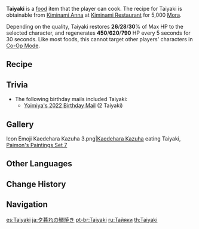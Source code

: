 {{Food Infobox
|id              = 108331
|image           = Item Taiyaki.png
|description     = A snack shaped like a snapper.
|desc_suspicious = The filling is way too sweet, with a single small bite leaving you in dire need of some water to wash it all down. Even the sweetest of teeth will find stomaching this a rather tall order.
|desc_basic      = The crisp exterior wraps the sweet filling within and is very popular amongst Inazumans. It is said that in the beginning, this was just a cylindrical snack, but constant improvements wound up shaping it into the cutesy image of a fish.
|desc_delicious  = Fresh out of the oven, this taiyaki gives off a titillating aroma while it is still a mite scalding to the touch. A single bite causes the sweetness to melt in your mouth instantly. The feeling is akin to watching a fish in a pool bathed in sunset's gleam, it's scales attaining a golden sheen.
|type            = Recovery Dishes
|quality         = 3
|effectType      = Regeneration
|effect          = Restores (var1)% of Max HP to the selected character. Regenerates (var2) HP every 5s for the next 30s.
|eff_att1        = HP Restore
|eff_att2        = HP Restore Percent
|eff_att3        = HP Regen
|region          = Inazuma
|eff_suspicious1 = 26
|eff_suspicious2 = 450
|eff_basic1      = 28
|eff_basic2      = 620
|eff_delicious1  = 30
|eff_delicious2  = 790
|recipe          = Sold by [[Kiminami Anna]]
}}

'''Taiyaki''' is a [[food]] item that the player can cook. The recipe for Taiyaki is obtainable from [[Kiminami Anna]] at [[Kiminami Restaurant]] for 5,000 [[Mora]].

Depending on the quality, Taiyaki restores '''26'''/'''28'''/'''30'''% of Max HP to the selected character, and regenerates '''450'''/'''620'''/'''790''' HP every 5 seconds for 30 seconds. Like most foods, this cannot target other players' characters in [[Co-Op Mode]].

==Recipe==
{{Recipe
|Sunsettia = 3
|Milk = 3
|Flour = 2
|Sugar = 2
|sort = Sunsettia;Milk;Flour;Sugar|type=Cooking
}}

==Trivia==
* The following birthday mails included Taiyaki:
** [[Mail/My Birthday... (2022-06-21)|Yoimiya's 2022 Birthday Mail]] (2 Taiyaki)

==Gallery==
<gallery>
Icon Emoji Kaedehara Kazuha 3.png|[[Kaedehara Kazuha]] eating Taiyaki, [[HoYoLAB/Paimon's Paintings#Set 7|Paimon's Paintings Set 7]]
</gallery>

==Other Languages==
{{Other Languages
|en      = Taiyaki
|zhs     = 日落鲷鱼烧
|zhs_rm  = Rìluò Diāoyúshāo
|zht     = 日落鯛魚燒
|zht_rm  = Rìluò Diāoyúshāo
|zh_tl   = Sunset Taiyaki
|ja      = 夕暮れの鯛焼き
|ja_rm   = Yuugure no Taiyaki
|ja_tl   = Sunset Taiyaki
|ko      = 일몰 붕어빵
|ko_rm   = Ilmol Bungeoppang
|ko_tl   = Sunset {{w|Bungeo-ppang}}
|es      = Taiyaki
|fr      = Taiyaki
|ru      = Тайяки
|th      = Taiyaki
|vi      = Bánh Cá Hoàng Hôn
|vi_tl   = Dusk Fish Cake
|de      = Taiyaki
|id      = Taiyaki
|pt      = Taiyaki
|tr      = Taiyaki
|it      = Taiyaki
}}

==Change History==
{{Change History|2.1}}

==Navigation==
{{Food Navbox}}

[[es:Taiyaki]]
[[ja:夕暮れの鯛焼き]]
[[pt-br:Taiyaki]]
[[ru:Тайяки]]
[[th:Taiyaki]]